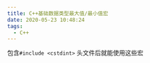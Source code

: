```yaml
---
title: C++基础数据类型最大值/最小值宏
date: 2020-05-23 10:48:24
tags:
  - C++
---
```


包含`#include <cstdint>` 头文件后就能使用这些宏

​​<AutoSizeImage src="https://img-blog.csdnimg.cn/20200523104751414.png?x-oss-process=image/watermark,type_ZmFuZ3poZW5naGVpdGk,shadow_10,text_aHR0cHM6Ly9ibG9nLmNzZG4ubmV0L3FxXzI4Mzk4MzAx,size_16,color_FFFFFF,t_70" />
